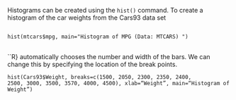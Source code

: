 \section{Histograms}
Histograms can be created using the ``hist()`` command.
To create a histogram of the car weights from the Cars93 data set

<pre>
<code>
hist(mtcars$mpg, main="Histogram of MPG (Data: MTCARS) ")
</code>
</pre>
``R} automatically chooses the number and width of the bars. We can
change this by specifying the location of the break points.


<code>hist(Cars93$Weight, breaks=c(1500, 2050, 2300, 2350, 2400,
2500, 3000, 3500, 3570, 4000, 4500), xlab="Weight",
main="Histogram of Weight")
</code>
